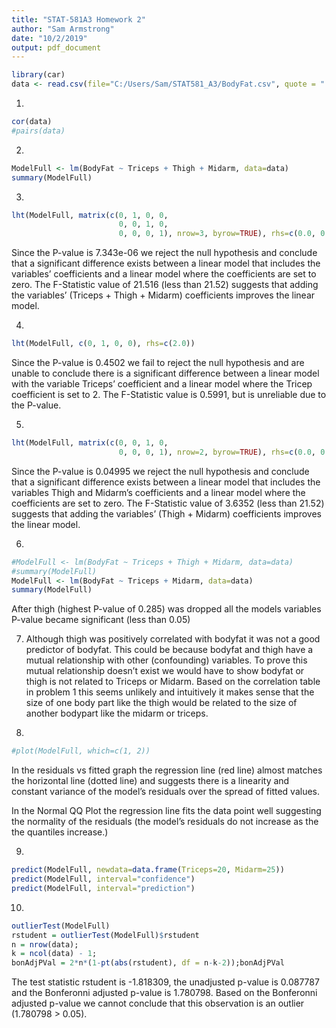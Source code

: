 ---
title: "STAT-581A3 Homework 2"
author: "Sam Armstrong"
date: "10/2/2019"
output: pdf_document
---
```{r}
library(car)
data <- read.csv(file="C:/Users/Sam/STAT581_A3/BodyFat.csv", quote = "'")
```
1. 
```{r}
cor(data)
#pairs(data)
```
2.
```{r}
ModelFull <- lm(BodyFat ~ Triceps + Thigh + Midarm, data=data)
summary(ModelFull)
```

3. 
```{r}
lht(ModelFull, matrix(c(0, 1, 0, 0,
                        0, 0, 1, 0,
                        0, 0, 0, 1), nrow=3, byrow=TRUE), rhs=c(0.0, 0.0, 0.0))
```
Since the P-value is 7.343e-06 we reject the null hypothesis and conclude that a significant difference exists between a linear model that includes the variables' coefficients and a linear model where the coefficients are set to zero. The F-Statistic value of 21.516 (less than 21.52) suggests that adding the variables' (Triceps + Thigh + Midarm) coefficients improves the linear model. 

4. 
```{r}
lht(ModelFull, c(0, 1, 0, 0), rhs=c(2.0))
```
Since the P-value is 0.4502 we fail to reject the null hypothesis and are unable to conclude there is a significant difference between a linear model with the variable Triceps' coefficient and a linear model where the Tricep coefficient is set to 2. The F-Statistic value is 0.5991, but is unreliable due to the P-value.

5.
```{r}
lht(ModelFull, matrix(c(0, 0, 1, 0,
                        0, 0, 0, 1), nrow=2, byrow=TRUE), rhs=c(0.0, 0.0))
```
Since the P-value is 0.04995 we reject the null hypothesis and conclude that a significant difference exists between a linear model that includes the variables Thigh and Midarm's coefficients and a linear model where the coefficients are set to zero. The F-Statistic value of 3.6352 (less than 21.52) suggests that adding the variables' (Thigh + Midarm) coefficients improves the linear model.

6. 
```{r}
#ModelFull <- lm(BodyFat ~ Triceps + Thigh + Midarm, data=data)
#summary(ModelFull)
ModelFull <- lm(BodyFat ~ Triceps + Midarm, data=data)
summary(ModelFull)
```
After thigh (highest P-value of 0.285) was dropped all the models variables P-value became significant (less than 0.05)

7. Although thigh was positively correlated with bodyfat it was not a good predictor of bodyfat. This could be because bodyfat and thigh have a mutual relationship with other (confounding) variables. To prove this mutual relationship doesn't exist we would have to show bodyfat or thigh is not related to Triceps or Midarm. Based on the correlation table in problem 1 this seems unlikely and intuitively it makes sense that the size of one body part like the thigh would be related to the size of another bodypart like the midarm or triceps.  

8. 
```{r}
#plot(ModelFull, which=c(1, 2))
```
In the residuals vs fitted graph the regression line (red line) almost matches the horizontal line (dotted line) and suggests there is a linearity and constant variance of the model's residuals over the spread of fitted values.

In the Normal QQ Plot the regression line fits the data point well suggesting the normality of the residuals (the model's residuals do not increase as the the quantiles increase.)

9. 
```{r}
predict(ModelFull, newdata=data.frame(Triceps=20, Midarm=25))
predict(ModelFull, interval="confidence")
predict(ModelFull, interval="prediction")
```

10.
```{r}
outlierTest(ModelFull)
rstudent = outlierTest(ModelFull)$rstudent
n = nrow(data);
k = ncol(data) - 1;
bonAdjPVal = 2*n*(1-pt(abs(rstudent), df = n-k-2));bonAdjPVal
```
The test statistic rstudent is -1.818309, the unadjusted p-value is 0.087787 and the Bonferonni adjusted p-value is 1.780798. Based on the Bonferonni adjusted p-value we cannot conclude that this observation is an outlier (1.780798 > 0.05).